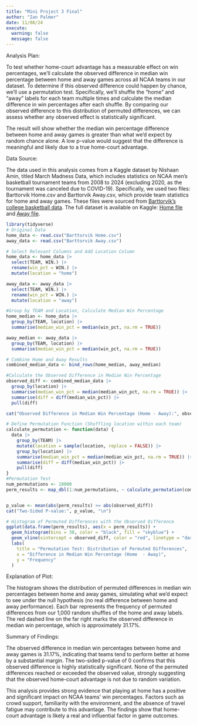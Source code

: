 ```yaml
---
title: "Mini Project 3 Final"
author: "Ian Palmer"
date: 11/08/24
execute: 
  warning: false
  message: false
---
```

Analysis Plan:

To test whether home-court advantage has a measurable effect on win percentages, we’ll calculate the observed difference in median win percentage between home and away games across all NCAA teams in our dataset. To determine if this observed difference could happen by chance, we’ll use a permutation test. Specifically, we’ll shuffle the "home" and "away" labels for each team multiple times and calculate the median difference in win percentages after each shuffle. By comparing our observed difference to this distribution of permuted differences, we can assess whether any observed effect is statistically significant.

The result will show whether the median win percentage difference between home and away games is greater than what we’d expect by random chance alone. A low p-value would suggest that the difference is meaningful and likely due to a true home-court advantage.

Data Source:

The data used in this analysis comes from a Kaggle dataset by Nishaan Amin, titled March Madness Data, which includes statistics on NCAA men's basketball tournament teams from 2008 to 2024 (excluding 2020, as the tournament was canceled due to COVID-19). Specifically, we used two files: Barttorvik Home.csv and Barttorvik Away.csv, which provide team statistics for home and away games. These files were sourced from [Barttorvik’s college basketball data](https://www.barttorvik.com/#). The full dataset is available on Kaggle: [Home file](https://www.kaggle.com/datasets/nishaanamin/march-madness-data/data?select=Barttorvik+Home.csv) and [Away file](https://www.kaggle.com/datasets/nishaanamin/march-madness-data/data?select=Barttorvik+Away.csv).


```r
library(tidyverse)
# Original Data
home_data <- read.csv("Barttorvik Home.csv")
away_data <- read.csv("Barttorvik Away.csv")

```


```r
# Select Relevant Columns and Add Location Column
home_data <- home_data |>
  select(TEAM, WIN.) |>
  rename(win_pct = WIN.) |>
  mutate(location = "home")

away_data <- away_data |>
  select(TEAM, WIN.) |>
  rename(win_pct = WIN.) |>
  mutate(location = "away")

#Group by TEAM and Location, Calculate Median Win Percentage
home_median <- home_data |>
  group_by(TEAM, location) |>
  summarise(median_win_pct = median(win_pct, na.rm = TRUE))

away_median <- away_data |>
  group_by(TEAM, location) |>
  summarise(median_win_pct = median(win_pct, na.rm = TRUE))

# Combine Home and Away Results
combined_median_data <- bind_rows(home_median, away_median)
```

```r
#Calculate the Observed Difference in Median Win Percentage
observed_diff <- combined_median_data |>
  group_by(location) |>
  summarise(median_win_pct = median(median_win_pct, na.rm = TRUE)) |>
  summarise(diff = diff(median_win_pct)) |>
  pull(diff)

cat("Observed Difference in Median Win Percentage (Home - Away):", observed_diff, "\n")
```

```r
# Define Permutation Function (Shuffling location within each team)
calculate_permutation <- function(data) {
  data |>
    group_by(TEAM) |>
    mutate(location = sample(location, replace = FALSE)) |>
    group_by(location) |>
    summarise(median_win_pct = median(median_win_pct, na.rm = TRUE)) |>
    summarise(diff = diff(median_win_pct)) |>
    pull(diff)
}
#Permutation Test
num_permutations <- 10000
perm_results <- map_dbl(1:num_permutations, ~ calculate_permutation(combined_median_data))


p_value <- mean(abs(perm_results) >= abs(observed_diff))
cat("Two-Sided P-value:", p_value, "\n")
```

```r
# Histogram of Permuted Differences with the Observed Difference
ggplot(data.frame(perm_results), aes(x = perm_results)) +
  geom_histogram(bins = 30, color = "black", fill = "skyblue") +
  geom_vline(xintercept = observed_diff, color = "red", linetype = "dashed", linewidth = 1.2) +
  labs(
    title = "Permutation Test: Distribution of Permuted Differences",
    x = "Difference in Median Win Percentage (Home  - Away)",
    y = "Frequency"
  )

```

 
Explanation of Plot:

The histogram shows the distribution of permuted differences in median win percentages between home and away games, simulating what we’d expect to see under the null hypothesis (no real difference between home and away performance). Each bar represents the frequency of permuted differences from our 1,000 random shuffles of the home and away labels. The red dashed line on the far right marks the observed difference in median win percentage, which is approximately 31.17%.


Summary of Findings:

The observed difference in median win percentages between home and away games is 31.17%, indicating that teams tend to perform better at home by a substantial margin. The two-sided p-value of 0 confirms that this observed difference is highly statistically significant. None of the permuted differences reached or exceeded the observed value, strongly suggesting that the observed home-court advantage is not due to random variation.

This analysis provides strong evidence that playing at home has a positive and significant impact on NCAA teams' win percentages. Factors such as crowd support, familiarity with the environment, and the absence of travel fatigue may contribute to this advantage. The findings show that home-court advantage is likely a real and influential factor in game outcomes.